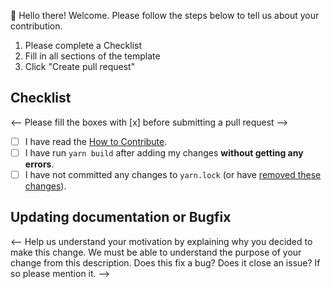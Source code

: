 👋 Hello there! Welcome. Please follow the steps below to tell us about your contribution.

1. Please complete a Checklist
2. Fill in all sections of the template
3. Click "Create pull request"

## Checklist

 <-- Please fill the boxes with [x] before submitting a pull request --> 

- [ ] I have read the [How to Contribute](https://developers.cardano.org/docs/portal-contribute/).
- [ ] I have run `yarn build` after adding my changes **without getting any errors**. 
- [ ] I have not committed any changes to `yarn.lock` (or have [removed these changes](https://developers.cardano.org/docs/portal-contribute/#i-committed-yarnlock-to-my-pr-branch-what-do-i-do)).

## Updating documentation or Bugfix

<-- Help us understand your motivation by explaining why you decided to make this change. We must be able to understand the purpose of your change from this description.  Does this fix a bug? Does it close an issue? If so please mention it.  -->
